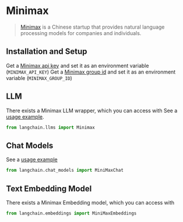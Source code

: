 # Minimax

>[Minimax](https://api.minimax.chat) is a Chinese startup that provides natural language processing models
> for companies and individuals.

## Installation and Setup
Get a [Minimax api key](https://api.minimax.chat/user-center/basic-information/interface-key) and set it as an environment variable (`MINIMAX_API_KEY`)
Get a [Minimax group id](https://api.minimax.chat/user-center/basic-information) and set it as an environment variable (`MINIMAX_GROUP_ID`)


## LLM

There exists a Minimax LLM wrapper, which you can access with
See a [usage example](/docs/modules/model_io/models/llms/integrations/minimax.html).

```python
from langchain.llms import Minimax
```

## Chat Models

See a [usage example](/docs/modules/model_io/models/chat/integrations/minimax.html)

```python
from langchain.chat_models import MiniMaxChat
```

## Text Embedding Model

There exists a Minimax Embedding model, which you can access with
```python
from langchain.embeddings import MiniMaxEmbeddings
```

